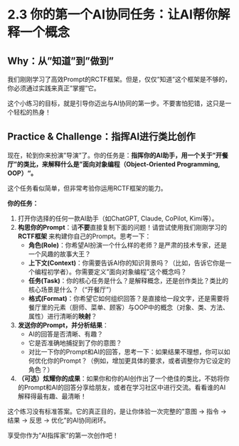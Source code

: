 # 2.3 你的第一个AI协同任务：让AI帮你解释一个概念

## **Why：从"知道"到"做到"**

我们刚刚学习了高效Prompt的RCTF框架。但是，仅仅"知道"这个框架是不够的，你必须通过实践来真正"掌握"它。

这个小练习的目标，就是引导你迈出与AI协同的第一步。不要害怕犯错，这只是一个轻松的热身！

## **Practice & Challenge：指挥AI进行类比创作**

现在，轮到你来扮演"导演"了。你的任务是：**指挥你的AI助手，用一个关于"开餐厅"的类比，来解释什么是"面向对象编程（Object-Oriented Programming, OOP）"。**

这个任务看似简单，但非常考验你运用RCTF框架的能力。

::: {.callout-warning title="动手练习与挑战"}

**你的任务：**

1.  打开你选择的任何一款AI助手（如ChatGPT, Claude, CoPilot, Kimi等）。
2.  **构思你的Prompt**：请**不要**直接复制下面的问题！请尝试使用我们刚刚学习的 **RCTF框架** 来构建你自己的Prompt。思考一下：
    *   **角色(Role)**：你希望AI扮演一个什么样的老师？是严肃的技术专家，还是一个风趣的故事大王？
    *   **上下文(Context)**：你需要告诉AI你的知识背景吗？（比如，告诉它你是一个编程初学者）。你需要定义"面向对象编程"这个概念吗？
    *   **任务(Task)**：你的核心任务是什么？是解释概念，还是创作类比？类比的核心场景是什么？（"开餐厅"）
    *   **格式(Format)**：你希望它如何组织回答？是直接给一段文字，还是需要将餐厅里的元素（厨师、菜单、顾客）与OOP中的概念（对象、类、方法、属性）进行清晰的**映射**？
3.  **发送你的Prompt，并分析结果**：
    *   AI的回答是否清晰、有趣？
    *   它是否准确地捕捉到了你的意图？
    *   对比一下你的Prompt和AI的回答，思考一下：如果结果不理想，你可以如何优化你的Prompt？（例如，增加更具体的要求，或者调整你为它设定的角色？）
4.  **（可选）炫耀你的成果**：如果你和你的AI创作出了一个绝佳的类比，不妨将你的Prompt和AI的回答分享给朋友，或者在学习社区中进行交流。看看谁的AI解释得最有趣、最清晰！

:::

这个练习没有标准答案。它的真正目的，是让你体验一次完整的"意图 -> 指令 -> 结果 -> 反思 -> 优化"的AI协同闭环。

享受你作为"AI指挥家"的第一次创作吧！ 